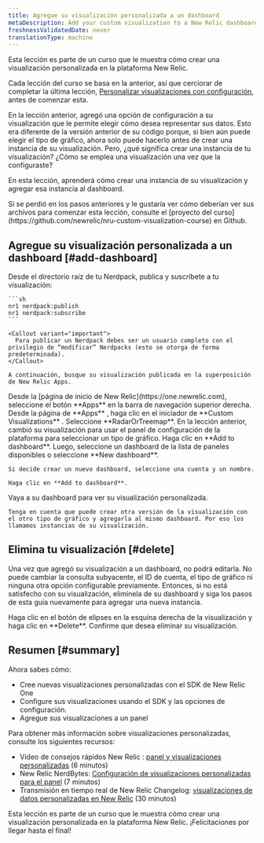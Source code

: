 ```yaml
---
title: Agregue su visualización personalizada a un dashboard
metaDescription: Add your custom visualization to a New Relic dashboard
freshnessValidatedDate: never
translationType: machine
---
```


<Callout variant="tip">
  Esta lección es parte de un curso que le muestra cómo crear una visualización personalizada en la plataforma New Relic.

  Cada lección del curso se basa en la anterior, así que cerciorar de completar la última lección, [Personalizar visualizaciones con configuración](/docs/new-relic-solutions/tutorials/custom-visualization-config), antes de comenzar esta.
</Callout>

En la lección anterior, agregó una opción de configuración a su visualización que le permite elegir cómo desea representar sus datos. Esto era diferente de la versión anterior de su código porque, si bien aún puede elegir el tipo de gráfico, ahora solo puede hacerlo antes de crear una instancia de su visualización. Pero, ¿qué significa crear una instancia de tu visualización? ¿Cómo se emplea una visualización una vez que la configuraste?

En esta lección, aprenderá cómo crear una instancia de su visualización y agregar esa instancia al dashboard.

<Callout variant="tip">
  Si se perdió en los pasos anteriores y le gustaría ver cómo deberían ver sus archivos para comenzar esta lección, consulte el [proyecto del curso](https://github.com/newrelic/nru-custom-visualization-course) en Github.
</Callout>

## Agregue su visualización personalizada a un dashboard [#add-dashboard]

<Steps>
  <Step>
    Desde el directorio raíz de tu Nerdpack, publica y suscríbete a tu visualización:

    ```sh
    nr1 nerdpack:publish
    nr1 nerdpack:subscribe
    ```

    <Callout variant="important">
      Para publicar un Nerdpack debes ser un usuario completo con el privilegio de “modificar” Nerdpacks (esto se otorga de forma predeterminada).
    </Callout>

    A continuación, busque su visualización publicada en la superposición de New Relic Apps.
  </Step>

  <Step>
    Desde la [página de inicio de New Relic](https://one.newrelic.com), seleccione el botón **Apps** en la barra de navegación superior derecha.
  </Step>

  <Step>
    Desde la página de **Apps** , haga clic en el iniciador de **Custom Visualizations** .
  </Step>

  <Step>
    Seleccione **RadarOrTreemap**.
  </Step>

  <Step>
    En la lección anterior, cambió su visualización para usar el panel de configuración de la plataforma para seleccionar un tipo de gráfico.
  </Step>

  <Step>
    Haga clic en **Add to dashboard**. Luego, seleccione un dashboard de la lista de paneles disponibles o seleccione **New dashboard**.

    Si decide crear un nuevo dashboard, seleccione una cuenta y un nombre.

    Haga clic en **Add to dashboard**.
  </Step>

  <Step>
    Vaya a su dashboard para ver su visualización personalizada.

    Tenga en cuenta que puede crear otra versión de la visualización con el otro tipo de gráfico y agregarla al mismo dashboard. Por eso los llamamos instancias de su visualización.
  </Step>
</Steps>

## Elimina tu visualización [#delete]

Una vez que agregó su visualización a un dashboard, no podrá editarla. No puede cambiar la consulta subyacente, el ID de cuenta, el tipo de gráfico ni ninguna otra opción configurable previamente. Entonces, si no está satisfecho con su visualización, elimínela de su dashboard y siga los pasos de esta guía nuevamente para agregar una nueva instancia.

<Steps>
  <Step>
    Haga clic en el botón de elipses en la esquina derecha de la visualización y haga clic en **Delete**.
  </Step>

  <Step>
    Confirme que desea eliminar su visualización.
  </Step>
</Steps>

## Resumen [#summary]

Ahora sabes cómo:

* Cree nuevas visualizaciones personalizadas con el SDK de New Relic One
* Configure sus visualizaciones usando el SDK y las opciones de configuración.
* Agregue sus visualizaciones a un panel

Para obtener más información sobre visualizaciones personalizadas, consulte los siguientes recursos:

* Video de consejos rápidos New Relic : [panel y visualizaciones personalizadas](https://www.youtube.com/watch?v=_F61mxtKfGA) (6 minutos)
* New Relic NerdBytes: [Configuración de visualizaciones personalizadas para el panel](https://www.youtube.com/watch?v=sFpG_iG7Xa8) (7 minutos)
* Transmisión en tiempo real de New Relic Changelog: [visualizaciones de datos personalizadas en New Relic](https://www.youtube.com/watch?v=HuR0EdHGz24) (30 minutos)

<Callout variant="course">
  Esta lección es parte de un curso que le muestra cómo crear una visualización personalizada en la plataforma New Relic. ¡Felicitaciones por llegar hasta el final!
</Callout>